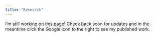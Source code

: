 ```yaml
---
title: "Research"
---
```


I'm still working on this page! Check back soon for updates and in the meantime click the Google icon to the right to see my published work. 